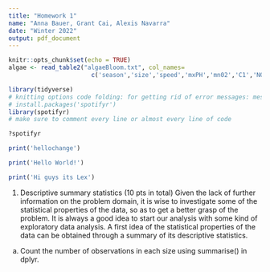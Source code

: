 ```yaml
---
title: "Homework 1"
name: "Anna Bauer, Grant Cai, Alexis Navarra"
date: "Winter 2022"
output: pdf_document
---
```


```r
knitr::opts_chunk$set(echo = TRUE)
algae <- read_table2("algaeBloom.txt", col_names=
                       c('season','size','speed','mxPH','mn02','C1','NO3','NH4','cPO4','PO4','CHla','a1','a2','a3','a4','a5','a6','a7'), na = "XXXXXXX")
```



```r
library(tidyverse)
# knitting options code folding: for getting rid of error messages: message = FALSE, warning = FALSE
# install.packages('spotifyr')
library(spotifyr)
# make sure to comment every line or almost every line of code

?spotifyr
```



```r

print('hellochange')

print('Hello World!')

print('Hi guys its Lex')

```

1. Descriptive summary statistics (10 pts in total) Given the lack of further information on the problem domain, it is wise to investigate some of the statistical properties of the data, so as to get a better grasp of the problem. It is always a good idea to start our analysis with some kind of exploratory data analysis. A first idea of the statistical properties of the data can be obtained through a summary of its descriptive statistics.

a. Count the number of observations in each size using summarise() in dplyr.
```r

```